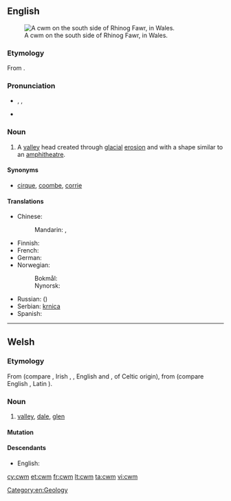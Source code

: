 ==English==
{{was wotd|2010|July|23}}
{{wikipedia}}
[[File:Cwm on the south side of Rhinog Fawr - geograph.org.uk - 42111.jpg|thumb|A cwm on the south side of Rhinog Fawr, in Wales.]]

===Etymology===
From {{etyl|cy|en}} {{term|cwm||[[valley]]|lang=cy}}.

===Pronunciation===
* {{enPR|ko͞om}}, {{IPA|/kuːm/}}, {{X-SAMPA|/ku:m/}}
* {{rhymes|uːm}}

===Noun===
{{en-noun}}

# A [[valley]] head created through [[glacial]] [[erosion]] and with a shape similar to an [[amphitheatre]].

====Synonyms====
* {{sense|valley}} [[cirque]], [[coombe]], [[corrie]]

====Translations====
{{trans-top|valley head created through glacial erosion}}
* Chinese:
*: Mandarin: {{t|cmn|山側凹地|sc=Hani}}, {{t|cmn|山侧凹地|tr=shāncè āodì|sc=Hani}}
* Finnish: {{t+|fi|onsilo}}
* French: {{t+|fr|cirque}}
* German: {{t+|de|Kar|n}}
* Norwegian:
*: Bokmål: {{t+|no|botn|m}}
*: Nynorsk: {{t-|nn|botn|m}}
{{trans-mid}}
* Russian: ({{t+|ru|ледниковый}}) {{t+|ru|цирк|m}}
* Serbian: [[krnica]] {{f}}
* Spanish: {{t-|es|circo}}
{{trans-bottom}}

[[Category:en:Geology]]

----

==Welsh==

===Etymology===
From {{etyl|cel-pro|cy}} {{recons|kumbā|lang=cel-pro}} (compare {{etyl|br|-}} {{term|komm||trough|lang=br}}, Irish {{term|com|lang=ga}}, {{term|coim||chest cavity|lang=ga}}, English {{term|coombe|lang=en}} and {{etyl|fr|-}} {{term|combe|lang=fr}}, of Celtic origin), from {{etyl|ine-pro|cy}} {{recons|kumb-|lang=ine-pro}} (compare English {{term|hump|lang=en}}, Latin {{term|incumbere||to lie down|lang=la}}).

===Noun===
{{head|cy|noun|g=m|plural|cymau|or|cymoedd}}

# [[valley]], [[dale]], [[glen]]

====Mutation====
{{cy-mut-c|wm}}

====Descendants====
* English: {{l|en|cwm}}

[[cy:cwm]]
[[et:cwm]]
[[fr:cwm]]
[[lt:cwm]]
[[ta:cwm]]
[[vi:cwm]]